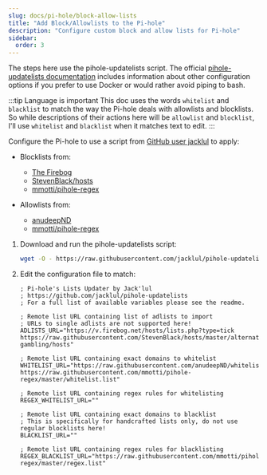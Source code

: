 ```yaml
---
slug: docs/pi-hole/block-allow-lists
title: "Add Block/Allowlists to the Pi-hole"
description: "Configure custom block and allow lists for Pi-hole"
sidebar:
  order: 3
---
```


The steps here use the pihole-updatelists script. The official [pihole-updatelists documentation](https://github.com/jacklul/pihole-updatelists#update-pi-holes-lists-from-remote-sources) includes information about other configuration options if you prefer to use Docker or would rather avoid piping to bash.

:::tip Language is important
This doc uses the words `whitelist` and `blacklist` to match the way the Pi-hole deals with allowlists and blocklists. So while descriptions of their actions here will be `allowlist` and `blocklist`, I'll use `whitelist` and `blacklist` when it matches text to edit.
:::

Configure the Pi-hole to use a script from [GitHub user jacklul](https://github.com/jacklul/pihole-updatelists#update-pi-holes-lists-from-remote-sources) to apply:

- Blocklists from:
  - [The Firebog](https://firebog.net/)
  - [StevenBlack/hosts](https://github.com/StevenBlack/hosts)
  - [mmotti/pihole-regex](https://github.com/mmotti/pihole-regex/)

- Allowlists from:
  - [anudeepND](https://github.com/anudeepND/whitelist)
  - [mmotti/pihole-regex](https://github.com/mmotti/pihole-regex/)

1. Download and run the pihole-updatelists script:

   ```zsh
   wget -O - https://raw.githubusercontent.com/jacklul/pihole-updatelists/master/install.sh | sudo bash
   ```

1. Edit the configuration file to match:

   ```text title="/etc/pihole-updatelists.conf" showLineNumbers
   ; Pi-hole's Lists Updater by Jack'lul
   ; https://github.com/jacklul/pihole-updatelists
   ; For a full list of available variables please see the readme.

   ; Remote list URL containing list of adlists to import
   ; URLs to single adlists are not supported here!
   ADLISTS_URL="https://v.firebog.net/hosts/lists.php?type=tick https://raw.githubusercontent.com/StevenBlack/hosts/master/alternates/fakenews-gambling/hosts"

   ; Remote list URL containing exact domains to whitelist
   WHITELIST_URL="https://raw.githubusercontent.com/anudeepND/whitelist/master/domains/whitelist.txt https://raw.githubusercontent.com/mmotti/pihole-regex/master/whitelist.list"

   ; Remote list URL containing regex rules for whitelisting
   REGEX_WHITELIST_URL=""

   ; Remote list URL containing exact domains to blacklist
   ; This is specifically for handcrafted lists only, do not use regular blocklists here!
   BLACKLIST_URL=""

   ; Remote list URL containing regex rules for blacklisting
   REGEX_BLACKLIST_URL="https://raw.githubusercontent.com/mmotti/pihole-regex/master/regex.list"
   ```
